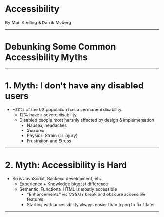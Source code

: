 


# Accessibility

By Matt Kreiling & Darrik Moberg

---

# Debunking Some Common Accessibility Myths

---

# 1. Myth: I don't have any disabled users
 - ~20% of the US population has a permanent disability.
    - 12% have a severe disability
    - Disabled people most harshly affected by design & implementation
        - Nausea, headaches
        - Seizures
        - Physical Strain (or injury)
        - Frustration and Stress

---

# 2. Myth: Accessibility is Hard
 - So is JavaScript, Backend development, etc. 
    - Experience + Knowledge biggest difference
    - Semantic, Functional HTML is mostly accessible
      - "Enhancements" vis CSS/JS break and obscure accessible features
      - Starting with accessibility always easier than trying to fix it later

---
